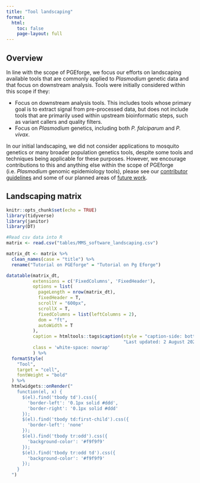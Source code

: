 ```yaml
---
title: "Tool landscaping"
format: 
  html:
    toc: false
    page-layout: full
---
```


## Overview
In line with the scope of PGEforge, we focus our efforts on landscaping available tools that are commonly applied to *Plasmodium* genetic data and that focus on downstream analysis. Tools were initially considered within this scope if they:

- Focus on downstream analysis tools. This includes tools whose primary goal is to extract signal from pre-processed data, but does not include tools that are primarily used within upstream bioinformatic steps, such as variant callers and quality filters.
- Focus on *Plasmodium* genetics, including both *P. falciparum* and *P. vivax*. 

In our initial landscaping, we did not consider applications to mosquito genetics or many broader population genetics tools, despite some tools and techniques being applicable for these purposes. However, we encourage contributions to this and anything else within the scope of PGEforge (i.e. *Plasmodium* genomic epidemiology tools), please see our [contributor guidelines](how_to_contribute.qmd) and some of our planned areas of [future work](future_work.qmd).

## Landscaping matrix
```r
knitr::opts_chunk$set(echo = TRUE)
library(tidyverse)
library(janitor)
library(DT)
```

```r
#Read csv data into R
matrix <- read.csv("tables/MMS_software_landscaping.csv")
```

```r
matrix_dt <- matrix %>% 
  clean_names(case = "title") %>% 
  rename("Tutorial on PGEforge" = "Tutorial on Pg Eforge")

datatable(matrix_dt,
          extensions = c('FixedColumns', 'FixedHeader'),
          options = list(
            pageLength = nrow(matrix_dt),
            fixedHeader = T,
            scrollY = "600px",
            scrollX = T,
            fixedColumns = list(leftColumns = 2),
            dom = "ft",
            autoWidth = T
          ),
          caption = htmltools::tags$caption(style = "caption-side: bottom; text-align: left; font-style: italic",
                                            "Last updated: 2 August 2024"),
          class = 'white-space: nowrap'
          ) %>% 
  formatStyle(
    "Tool",
    target = "cell",
    fontWeight = "bold"
  ) %>%
  htmlwidgets::onRender("
    function(el, x) {
      $(el).find('tbody td').css({
        'border-left': '0.1px solid #ddd',
        'border-right': '0.1px solid #ddd'
      });
      $(el).find('tbody td:first-child').css({
        'border-left': 'none'
      });
      $(el).find('tbody tr:odd').css({
        'background-color': '#f9f9f9'
      });
      $(el).find('tbody tr:odd td').css({
        'background-color': '#f9f9f9'
      });
    }
  ")
```

